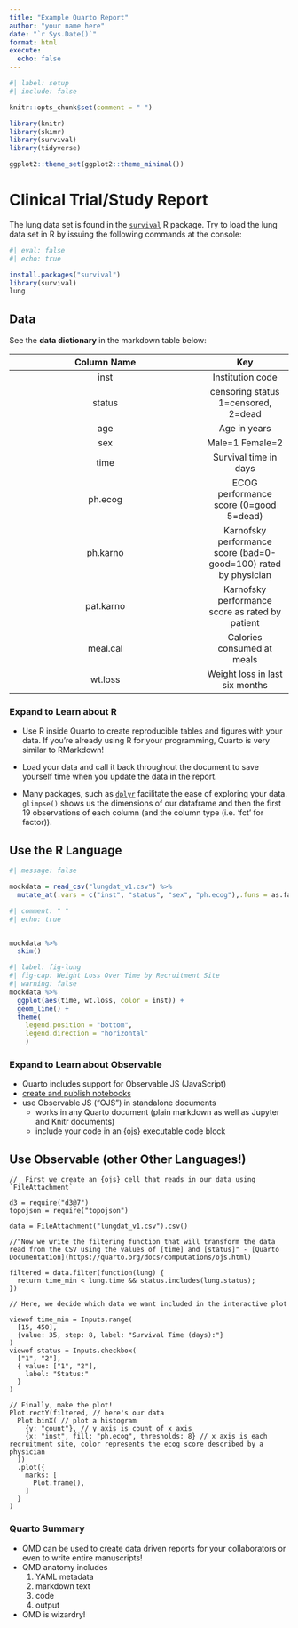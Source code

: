 ```yaml
---
title: "Example Quarto Report"
author: "your name here"
date: "`r Sys.Date()`"
format: html
execute: 
  echo: false
---
```


```r
#| label: setup
#| include: false

knitr::opts_chunk$set(comment = " ")

library(knitr)
library(skimr)
library(survival)
library(tidyverse)

ggplot2::theme_set(ggplot2::theme_minimal())
```

# Clinical Trial/Study Report

The lung data set is found in the [`survival`](https://github.com/therneau/survival) R package. Try to load the lung data set in R by issuing the following commands at the console:

```r
#| eval: false
#| echo: true

install.packages("survival")
library(survival)
lung
```

## Data

See the **data dictionary** in the markdown table below:

| Column Name |                               Key                               |
|:-----------------------------------------------:|:---------------------:|
|    inst     |                        Institution code                         |
|   status    |               censoring status 1=censored, 2=dead               |
|     age     |                          Age in years                           |
|     sex     |                         Male=1 Female=2                         |
|    time     |                      Survival time in days                      |
|   ph.ecog   |             ECOG performance score (0=good 5=dead)              |
|  ph.karno   | Karnofsky performance score (bad=0-good=100) rated by physician |
|  pat.karno  |         Karnofsky performance score as rated by patient         |
|  meal.cal   |                   Calories consumed at meals                    |
|   wt.loss   |                 Weight loss in last six months                  |

::: {.callout-caution collapse="true"}
### Expand to Learn about R

-   Use R inside Quarto to create reproducible tables and figures with your data. If you're already using R for your programming, Quarto is very similar to RMarkdown!

-   Load your data and call it back throughout the document to save yourself time when you update the data in the report.

-   Many packages, such as [`dplyr`](https://dplyr.tidyverse.org/) facilitate the ease of exploring your data. `glimpse()` shows us the dimensions of our dataframe and then the first 19 observations of each column (and the column type (i.e. 'fct' for factor)).
:::

## Use the R Language

```r
#| message: false

mockdata = read_csv("lungdat_v1.csv") %>% 
  mutate_at(.vars = c("inst", "status", "sex", "ph.ecog"),.funs = as.factor) 
```

```r
#| comment: " "
#| echo: true


mockdata %>%  
  skim()
```

```r
#| label: fig-lung
#| fig-cap: Weight Loss Over Time by Recruitment Site
#| warning: false
mockdata %>% 
  ggplot(aes(time, wt.loss, color = inst)) + 
  geom_line() +
  theme(
    legend.position = "bottom",
    legend.direction = "horizontal"
    )
```

::: {.callout-caution collapse="true"}
### Expand to Learn about Observable

-   Quarto includes support for Observable JS (JavaScript)
-   [create and publish notebooks](https://observablehq.com/)
-   use Observable JS ("OJS") in standalone documents
    -   works in any Quarto document (plain markdown as well as Jupyter and Knitr documents)
    -   include your code in an {ojs} executable code block
:::

## Use Observable (other Other Languages!)

```ojs
//  First we create an {ojs} cell that reads in our data using `FileAttachment`

d3 = require("d3@7")
topojson = require("topojson")

data = FileAttachment("lungdat_v1.csv").csv()
```

```ojs
//"Now we write the filtering function that will transform the data read from the CSV using the values of [time] and [status]" - [Quarto Documentation](https://quarto.org/docs/computations/ojs.html)

filtered = data.filter(function(lung) {
  return time_min < lung.time && status.includes(lung.status);
})
```

```ojs
// Here, we decide which data we want included in the interactive plot

viewof time_min = Inputs.range(
  [15, 450], 
  {value: 35, step: 8, label: "Survival Time (days):"}
)
viewof status = Inputs.checkbox(
  ["1", "2"], 
  { value: ["1", "2"], 
    label: "Status:"
  }
)
```

```ojs
// Finally, make the plot! 
Plot.rectY(filtered, // here's our data
  Plot.binX( // plot a histogram
    {y: "count"}, // y axis is count of x axis
    {x: "inst", fill: "ph.ecog", thresholds: 8} // x axis is each recruitment site, color represents the ecog score described by a physician 
  ))
  .plot({
    marks: [
      Plot.frame(),
    ]
  }
)
```

::: callout-tip
### Quarto Summary

-   QMD can be used to create data driven reports for your collaborators or even to write entire manuscripts!
-   QMD anatomy includes
    1.  YAML metadata\
    2.  markdown text\
    3.  code\
    4.  output
-   QMD is wizardry!
:::
